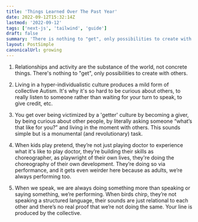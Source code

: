 ```yaml
---
title: 'Things Learned Over The Past Year'
date: 2022-09-12T15:32:14Z
lastmod: '2022-09-12'
tags: ['next-js', 'tailwind', 'guide']
draft: false
summary: 'There is nothing to "get", only possibilities to create with others.'
layout: PostSimple
canonicalUrl: growing
---
```


1. Relationships and activity are the substance of the world, not concrete things. There's nothing to "get", only possibilities to create with others.

2. Living in a hyper-individualistic culture produces a mild form of collective Autism. It's why it's so hard to be curious about others, to really listen to someone rather than waiting for your turn to speak, to give credit, etc.

3. You get over being victimized by a 'getter' culture by becoming a giver, by being curious about other people, by literally asking someone “what’s that like for you?” and living in the moment with others. This sounds simple but is a monumental (and revolutionary) task.

4. When kids play pretend, they’re not just playing doctor to experience what it's like to play doctor, they’re building their skills as choreographer, as playwright of their own lives, they're doing the choreography of their own development. They’re doing so via performance, and it gets even weirder here because as adults, we’re always performing too.

5. When we speak, we are always doing something more than speaking or saying something, we’re performing. When birds chirp, they’re not speaking a structured language, their sounds are just relational to each other and there’s no real proof that we’re not doing the same. Your line is produced by the collective.
